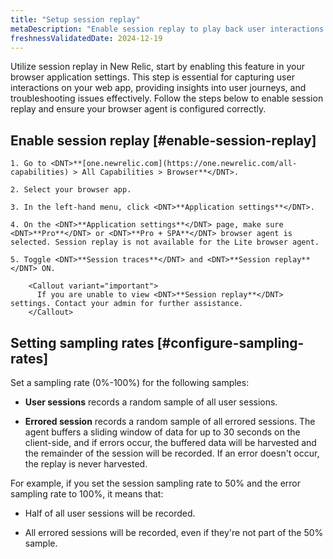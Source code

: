 ```yaml
---
title: "Setup session replay"
metaDescription: "Enable session replay to play back user interactions and improve page performance."
freshnessValidatedDate: 2024-12-19
---
```


Utilize session replay in New Relic, start by enabling this feature in your browser application settings. This step is essential for capturing user interactions on your web app, providing insights into user journeys, and troubleshooting issues effectively. Follow the steps below to enable session replay and ensure your browser agent is configured correctly.

## Enable session replay [#enable-session-replay]

    1. Go to <DNT>**[one.newrelic.com](https://one.newrelic.com/all-capabilities) > All Capabilities > Browser**</DNT>.

    2. Select your browser app.

    3. In the left-hand menu, click <DNT>**Application settings**</DNT>.
    
    4. On the <DNT>**Application settings**</DNT> page, make sure <DNT>**Pro**</DNT> or <DNT>**Pro + SPA**</DNT> browser agent is selected. Session replay is not available for the Lite browser agent.

    5. Toggle <DNT>**Session traces**</DNT> and <DNT>**Session replay**</DNT> ON.

        <Callout variant="important">
          If you are unable to view <DNT>**Session replay**</DNT> settings. Contact your admin for further assistance.
        </Callout>

## Setting sampling rates [#configure-sampling-rates]

Set a sampling rate (0%-100%) for the following samples:

  * <DNT>**User sessions**</DNT> records a random sample of all user sessions.

  * <DNT>**Errored session**</DNT> records a random sample of all errored sessions. The agent buffers a sliding window of data for up to 30 seconds on the client-side, and if errors occur, the buffered data will be harvested and the remainder of the session will be recorded. If an error doesn't occur, the replay is never harvested.

  For example, if you set the session sampling rate to 50% and the error sampling rate to 100%, it means that:

  * Half of all user sessions will be recorded.

  * All errored sessions will be recorded, even if they're not part of the 50% sample.